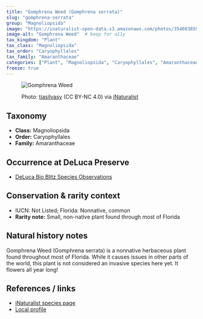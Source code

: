 ---
title: "Gomphrena Weed (Gomphrena serrata)"
slug: "gomphrena-serrata"
group: "Magnoliopsida"
image: "https://inaturalist-open-data.s3.amazonaws.com/photos/354603859/medium.jpg"        # keep for thumbnails
image-alt: "Gomphrena Weed"  # keep for a11y
tax_kingdom: "Plant"
tax_class: "Magnoliopsida"
tax_order: "Caryophyllales"
tax_family: "Amaranthaceae"
categories: ["Plant", "Magnoliopsida", "Caryophyllales", "Amaranthaceae"]   # these drive the chips + filtering
freeze: true
---

<figure class="species-figure">

<img src="https://inaturalist-open-data.s3.amazonaws.com/photos/354603859/medium.jpg" alt="Gomphrena Weed" class="species-photo"/>

<figcaption class="photo-credit">

Photo: <a href="https://www.inaturalist.org/people/tiasilvasy">tiasilvasy</a> (CC BY-NC 4.0) via <a href="https://www.inaturalist.org/observations/200933560">iNaturalist</a>

</figcaption>

</figure>

## Taxonomy

-   **Class:** Magnoliopsida
-   **Order:** Caryophyllales
-   **Family:** Amaranthaceae

## Occurrence at DeLuca Preserve

-   [DeLuca Bio Blitz Species Observations](https://www.inaturalist.org/observations?project_id=191727&subview=table&taxon_id=130869)

## Conservation & rarity context

-   IUCN: Not Listed; Florida: Nonnative, common
-   **Rarity note:** Small, non-native plant found through most of Florida

## Natural history notes

Gomphrena Weed (Gomphrena serrata) is a nonnative herbaceous plant found throughout most of Florida. While it causes issues in other parts of the world, this plant is not considered an invasive species here yet. It flowers all year long! 

## References / links

-   [iNaturalist species page](https://www.inaturalist.org/taxa/130869-Gomphrena-serrata)
-   [Local profile](https://mrec.ifas.ufl.edu/resources/weedsbyflowercolor/white/gomphrenaserrata/)
